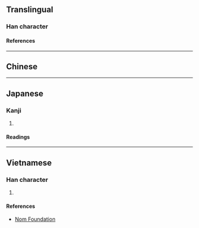{{character info}}
==Translingual==

===Han character===
{{Han char|rn=72|rad=日|as=04|sn=8|four=|canj=UMA|ids=⿱㞢日}}

====References====
{{Han ref|kx=0490.230|dkj=13773|dj=0851.230|hdz=21496.090|uh=65F9}}

----

==Chinese==
{{zh-see|時|v}}

----

==Japanese==

===Kanji===
{{ja-kanji|grade=|rs=日04}}

# {{rfdef|ja|sort=日04}}

====Readings====
{{ja-readings
|on=じ
|kun=とき
}}

----

==Vietnamese==

===Han character===
{{vi-readings|rs=日04|reading=thời}}

# {{rfdef|vi|sort=日04}}

====References====
* [http://nomfoundation.org/common/nom_details.php?codepoint=65f9 Nom Foundation]